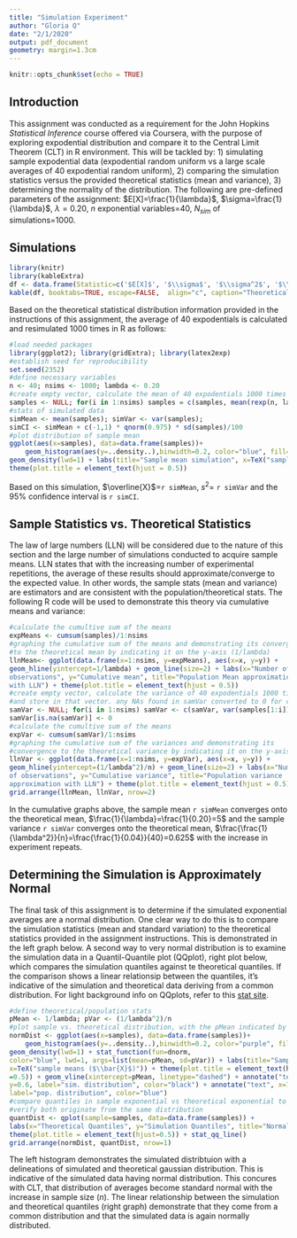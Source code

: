 ```yaml
---
title: "Simulation Experiment"
author: "Gloria Q"
date: "2/1/2020"
output: pdf_document
geometry: margin=1.3cm
---
```


```r
knitr::opts_chunk$set(echo = TRUE)
```

Introduction
------------

This assignment was conducted as a requirement for the John Hopkins *Statistical Inference* course offered via Coursera, with the purpose of exploring expodential distribution and compare it to the Central Limit Theorem (CLT) in R environment. This will be tackled by: 1) simulating sample expodential data (expodential random uniform vs a large scale averages of 40 expodential random uniform), 2) comparing the simulation statistics versus the provided theoretical statistics (mean and variance), 3) determining the normality of the distribution. The following are pre-defined parameters of the assignment: $E[X]=\frac{1}{\lambda}$, $\sigma=\frac{1}{\lambda}$, $\lambda=0.20$, $n$ exponential variables=40, $N_{sim}$ of simulations=1000. 

Simulations
-----------

```r
library(knitr)
library(kableExtra)
df <- data.frame(Statistic=c('$E[X]$', '$\\sigma$', '$\\sigma^2$', '$\\lambda$ in simulations', '$n$ of expodentials', '$N_{sim}$ of simulations'), Value=c('$\\frac{1}{\\lambda}$', '$\\frac{1}{\\lambda}$', '$\\frac{1}{\\lambda^2}$', '0.20', '40', '1000'))
kable(df, booktabs=TRUE, escape=FALSE,  align="c", caption="Theoretical Stats Provided") %>% kable_styling(latex_options=c("striped", "hold_position"), full_width=FALSE, position="center")
```


Based on the theoretical statistical distribution information provided in the instructions of this assignment, the average of 40 expodentials is calculated and resimulated 1000 times in R as follows:

```r
#load needed packages 
library(ggplot2); library(gridExtra); library(latex2exp)
#establish seed for reproducibility
set.seed(2352)
#define necessary variables
n <- 40; nsims <- 1000; lambda <- 0.20
#create empty vector, calculate the mean of 40 expodentials 1000 times and store in that vector 
samples <- NULL; for(i in 1:nsims) samples = c(samples, mean(rexp(n, lambda)))
#stats of simulated data 
simMean <- mean(samples); simVar <- var(samples); 
simCI <- simMean + c(-1,1) * qnorm(0.975) * sd(samples)/100
#plot distribution of sample mean
ggplot(aes(x=samples), data=data.frame(samples))+
    geom_histogram(aes(y=..density..),binwidth=0.2, color="blue", fill="red") +
geom_density(lwd=1) + labs(title="Sample mean simulation", x=TeX("sample means ($\\bar{X}$)")) + 
theme(plot.title = element_text(hjust = 0.5))
```

Based on this simulation, $\overline{X}$=`r simMean`, $s^2$= `r simVar` and the 95% confidence interval is `r simCI`. 

Sample Statistics vs. Theoretical Statistics
--------------------------------------------

The law of large numbers (LLN) will be considered due to the nature of this section and the large number of simulations conducted to acquire sample means. LLN states that with the increasing number of experimental repetitions, the average of these results should approximate/converge to the expected value. In other words, the sample stats (mean and variance) are estimators and are consistent with the population/theoretical stats. The following R code will be used to demonstrate this theory via cumulative means and variance: 

```r
#calculate the cumultive sum of the means
expMeans <- cumsum(samples)/1:nsims
#graphing the cumulative sum of the means and demonstrating its convergence
#to the theoretical mean by indicating it on the y-axis (1/lambda)
llnMean<- ggplot(data.frame(x=1:nsims, y=expMeans), aes(x=x, y=y)) +
geom_hline(yintercept=1/lambda) + geom_line(size=2) + labs(x="Number of 
observations", y="Cumulative mean", title="Population Mean approximation
with LLN") + theme(plot.title = element_text(hjust = 0.5))
#create empty vector, calculate the variance of 40 expodentials 1000 times
#and store in that vector. any NAs found in samVar converted to 0 for cumsum function 
samVar <- NULL; for(i in 1:nsims) samVar <- c(samVar, var(samples[1:i]))
samVar[is.na(samVar)] <- 0
#calculate the cumultive sum of the means
expVar <- cumsum(samVar)/1:nsims
#graphing the cumulative sum of the variances and demonstrating its
#convergence to the theoretical variance by indicating it on the y-axis ((1/lambda^2)/40)
llnVar <- ggplot(data.frame(x=1:nsims, y=expVar), aes(x=x, y=y)) +
geom_hline(yintercept=(1/lambda^2)/n) + geom_line(size=2) + labs(x="Number
of observations", y="Cumulative variance", title="Population variance
approximation with LLN") + theme(plot.title = element_text(hjust = 0.5))
grid.arrange(llnMean, llnVar, nrow=2)
```


In the cumulative graphs above, the sample mean `r simMean` converges onto the theoretical mean, $\frac{1}{\lambda}=\frac{1}{0.20}=5$ and the sample variance `r simVar` converges onto the theoretical mean, $\frac{\frac{1}{\lambda^2}}{n}=\frac{\frac{1}{0.04}}{40}=0.625$ with the increase in experiment repeats.


Determining the Simulation is Approximately Normal
--------------------------------------------------

The final task of this assignment is to determine if the simulated exponential averages are a normal distribution. One clear way to do this is to compare the simulation statistics (mean and standard variation) to the theoretical statistics provided in the assignment instructions. This is demonstrated in the left graph below. A second way to very normal distribution is to examine the simulation data in a Quantil-Quantile plot (QQplot), right plot below, which compares the simulation quantiles against te theoretical quantiles. If the comparison shows a linear relationsip between the quantiles, it's indicative of the simulation and theoretical data deriving from a common distribution. For light background info on QQplots, refer to this [stat site](https://www.statisticshowto.datasciencecentral.com/q-q-plots/).

```r
#define theoretical/population stats
pMean <- 1/lambda; pVar <- (1/lambda^2)/n
#plot sample vs. theoretical distribution, with the pMean indicated by the dashed line in the graph
normDist <- ggplot(aes(x=samples), data=data.frame(samples))+
    geom_histogram(aes(y=..density..),binwidth=0.2, color="purple", fill="red") +
geom_density(lwd=1) + stat_function(fun=dnorm, 
color="blue", lwd=1, args=list(mean=pMean, sd=pVar)) + labs(title="Sample mean simulation",
x=TeX("sample means ($\\bar{X}$)")) + theme(plot.title = element_text(hjust
=0.5)) + geom_vline(xintercept=pMean, linetype="dashed") + annotate("text", x=7,
y=0.6, label="sim. distribution", color="black") + annotate("text", x=7, y=0.57,
label="pop. distribution", color="blue")
#compare quantiles in sample exponential vs theoretical exponential to
#verify both originate from the same distribution
quantDist <- qplot(sample=samples, data=data.frame(samples)) + 
labs(x="Theoretical Quantiles", y="Simulation Quantiles", title="Normal Q-Q plot") + 
theme(plot.title = element_text(hjust=0.5)) + stat_qq_line() 
grid.arrange(normDist, quantDist, nrow=1)
```

The left histogram demonstrates the simulated distribtuion with a delineations of simulated and theoretical gaussian distribution. This is indicative of the simulated data having normal distribution. This concures with CLT, that distribution of averages become standard normal with the increase in sample size ($n$).  The linear relationship between the simulation and theoretical quantiles (right graph) demonstrate that they come from a common distribution and that the simulated data is again normally distributed. 